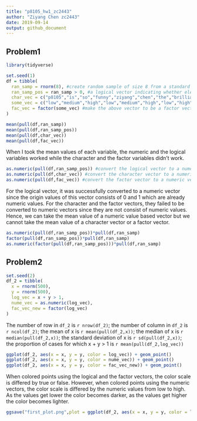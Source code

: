 ```yaml
---
title: "p8105_hw1_zc2443"
author: "Ziyang Chen zc2443"
date: 2019-09-14
output: github_document
---
```


## Problem1

```r
library(tidyverse)

set.seed(1)
df = tibble(
  ran_samp = rnorm(8), #create random sample of size 8 from a standard Normal distribution
  ran_samp_pos = ran_samp > 0, #a logical vector indicating whether elements of the sample are greater than 0
  char_vec = c("p8105","is","so","funny","ziyang","chen","the","brilliant"), #create a character vector of length 8
  some_vec = c("low","medium","high","low","medium","high","low","high"), #create vector of length 8, with 3 different factor “levels”
  fac_vec = factor(some_vec) #make the above vector to be a factor vector
)

mean(pull(df,ran_samp))
mean(pull(df,ran_samp_pos))
mean(pull(df,char_vec))
mean(pull(df,fac_vec))
```

When I took the mean values of each variable, the numeric and the logical variables worked while the character and the factor variables didn't work.

```r
as.numeric(pull(df,ran_samp_pos)) #convert the logical vector to a numeric vector
as.numeric(pull(df,char_vec)) #convert the character vector to a numeric vector
as.numeric(pull(df,fac_vec)) #convert the factor vector to a numeric vector
```

For the logical vector, it was successfully converted to a numeric vector since the origin values of this vector consists of 0 and 1 which are already numeric values. For the character and the factor vectors, they failed to be converted to numeric vectors since they are not consist of numeric values. Hence, we can take the mean value of a numeric value based vector but we cannot take the mean value of a character vector or a factor vector.

```r
as.numeric(pull(df,ran_samp_pos))*pull(df,ran_samp)
factor(pull(df,ran_samp_pos))*pull(df,ran_samp)
as.numeric(factor(pull(df,ran_samp_pos)))*pull(df,ran_samp)
```

## Problem2

```r
set.seed(2)
df_2 = tibble(
  x = rnorm(500),
  y = rnorm(500),
  log_vec = x + y > 1,
  nume_vec = as.numeric(log_vec),
  fac_vec_new = factor(log_vec)
)
```

The number of row in `df_2` is `r nrow(df_2)`; 
the number of column in `df_2` is `r ncol(df_2)`;
the mean of x is `r mean(pull(df_2,x))`; 
the median of x is `r median(pull(df_2,x))`;
the standard deviation of x is `r sd(pull(df_2,x))`; 
the proportion of cases for which x + y > 1 is `r mean(pull(df_2,log_vec))`

```r
ggplot(df_2, aes(x = x, y = y, color = log_vec)) + geom_point()
ggplot(df_2, aes(x = x, y = y, color = nume_vec)) + geom_point()
ggplot(df_2, aes(x = x, y = y, color = fac_vec_new)) + geom_point()
```

When colored points using the logical and the factor vectors, the color scale is differed by true or false. However, when colored points using the numeric vectors, the color scale is differed by the numeric values from low to high. As the values get lower the color becomes darker, as the values get higher the color becomes lighter.

```r
ggsave("first_plot.png",plot = ggplot(df_2, aes(x = x, y = y, color = log_vec)) + geom_point())
```

